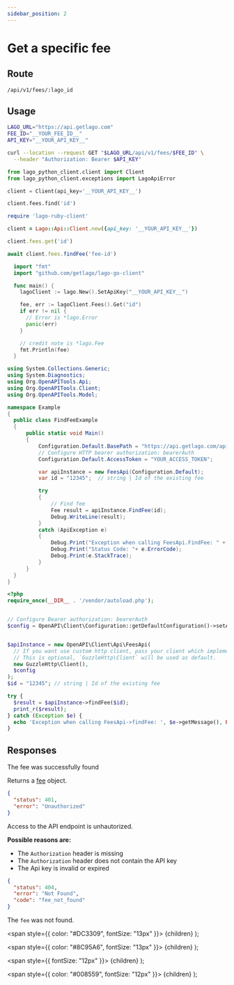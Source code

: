 ```yaml
---
sidebar_position: 2
---
```



# Get a specific fee

## Route

```curl title="GET"
/api/v1/fees/:lago_id
```

## Usage

<Tabs groupId="prog-language">
  <TabItem value="curl" label="Curl" default>

  ```bash
  LAGO_URL="https://api.getlago.com"
  FEE_ID="__YOUR_FEE_ID__"
  API_KEY="__YOUR_API_KEY__"

  curl --location --request GET "$LAGO_URL/api/v1/fees/$FEE_ID" \
    --header "Authorization: Bearer $API_KEY"
  ```
  </TabItem>

  <TabItem value="python" label="Python">

  ```python
  from lago_python_client.client import Client
  from lago_python_client.exceptions import LagoApiError

  client = Client(api_key='__YOUR_API_KEY__')

  client.fees.find('id')
  ```
  </TabItem>

  <TabItem value="ruby" label="Ruby">

  ```ruby
  require 'lago-ruby-client'

  client = Lago::Api::Client.new({api_key: '__YOUR_API_KEY__'})

  client.fees.get('id')
  ```
  </TabItem>

  <TabItem value="javascript" label="Javascript">

  ```javascript
  await client.fees.findFee('fee-id')
  ```
  </TabItem>

  <TabItem value="go" label="Go">

  ```go
    import "fmt"
    import "github.com/getlago/lago-go-client"

    func main() {
      lagoClient := lago.New().SetApiKey("__YOUR_API_KEY__")

      fee, err := lagoClient.Fees().Get("id")
      if err != nil {
        // Error is *lago.Error
        panic(err)
      }

      // credit note is *lago.Fee
      fmt.Println(fee)
    }
  ```

  </TabItem>

  <TabItem value="csharp" label="C#">

  ```csharp
using System.Collections.Generic;
using System.Diagnostics;
using Org.OpenAPITools.Api;
using Org.OpenAPITools.Client;
using Org.OpenAPITools.Model;

namespace Example
{
    public class FindFeeExample
    {
        public static void Main()
        {
            Configuration.Default.BasePath = "https://api.getlago.com/api/v1";
            // Configure HTTP bearer authorization: bearerAuth
            Configuration.Default.AccessToken = "YOUR_ACCESS_TOKEN";

            var apiInstance = new FeesApi(Configuration.Default);
            var id = "12345";  // string | Id of the existing fee

            try
            {
                // Find fee
                Fee result = apiInstance.FindFee(id);
                Debug.WriteLine(result);
            }
            catch (ApiException e)
            {
                Debug.Print("Exception when calling FeesApi.FindFee: " + e.Message );
                Debug.Print("Status Code: "+ e.ErrorCode);
                Debug.Print(e.StackTrace);
            }
        }
    }
}
  ```

  </TabItem>
  <TabItem value="php" label="PHP">

  ```php
<?php
require_once(__DIR__ . '/vendor/autoload.php');


// Configure Bearer authorization: bearerAuth
$config = OpenAPI\Client\Configuration::getDefaultConfiguration()->setAccessToken('YOUR_ACCESS_TOKEN');


$apiInstance = new OpenAPI\Client\Api\FeesApi(
    // If you want use custom http client, pass your client which implements `GuzzleHttp\ClientInterface`.
    // This is optional, `GuzzleHttp\Client` will be used as default.
    new GuzzleHttp\Client(),
    $config
);
$id = "12345"; // string | Id of the existing fee

try {
    $result = $apiInstance->findFee($id);
    print_r($result);
} catch (Exception $e) {
    echo 'Exception when calling FeesApi->findFee: ', $e->getMessage(), PHP_EOL;
}
  ```

  </TabItem>
</Tabs>

##  Responses

<Tabs>
  <TabItem value="200" label="HTTP 200" default>
  The fee was successfully found

  Returns a [fee](./fee-object) object.
  </TabItem>

  <TabItem value="401" label="HTTP 401">

  ```json
  {
    "status": 401,
    "error": "Unauthorized"
  }
  ```

  Access to the API endpoint is unhautorized.

  **Possible reasons are:**
  * The `Authorization` header is missing
  * The `Authorization` header does not contain the API key
  * The Api key is invalid or expired


  </TabItem>

  <TabItem value="404" label="HTTP 404">

  ```json
  {
    "status": 404,
    "error": "Not Found",
    "code": "fee_not_found"
  }
  ```

  The `fee` was not found.
  </TabItem>

</Tabs>

  <span
    style={{
      color: "#DC3309",
      fontSize: "13px"
    }}>
    {children}
  </span>
);

  <span
    style={{
      color: "#8C95A6",
      fontSize: "13px"
    }}>
    {children}
  </span>
);

  <span
    style={{
      fontSize: "12px"
    }}>
    {children}
  </span>
);

  <span
    style={{
      color: "#008559",
      fontSize: "12px"
    }}>
    {children}
  </span>
);
